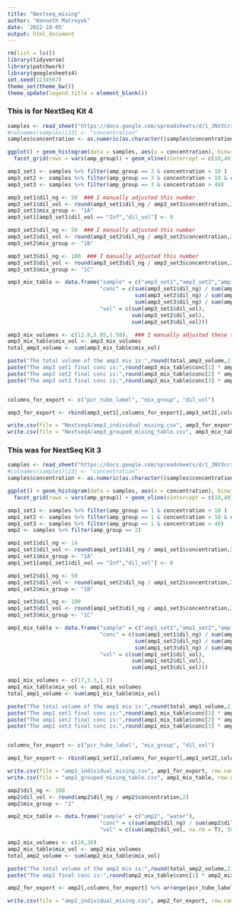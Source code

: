 ```yaml
---
title: "Nextseq_mixing"
author: "Kenneth Matreyek"
date: '2022-10-05'
output: html_document
---
```


```r
rm(list = ls())
library(tidyverse)
library(patchwork)
library(googlesheets4)
set.seed(1234567)
theme_set(theme_bw())
theme_update(legend.title = element_blank())
```

### This is for NextSeq Kit 4
```r
samples <- read_sheet("https://docs.google.com/spreadsheets/d/1_JNV3crx33WMexKpFgCle54Ftxx1pqIQAT00_gy120U/edit?usp=sharing", sheet = "NextSeq4") 
#colnames(samples)[23] <- "concentration"
samples$concentration <- as.numeric(as.character((samples$concentration)))

ggplot() + geom_histogram(data = samples, aes(x = concentration), binwidth = 5,  fill = "grey50", color = "black") + 
  facet_grid(rows = vars(amp_group)) + geom_vline(xintercept = c(10,40), linetype = 2, alpha = 0.4)

amp3_set1 <- samples %>% filter(amp_group == 3 & concentration < 10 )
amp3_set2 <- samples %>% filter(amp_group == 3 & concentration > 10 & concentration < 40)
amp3_set3 <- samples %>% filter(amp_group == 3 & concentration > 40)
```

```r
amp3_set1$dil_ng <- 50  ### I manually adjusted this number
amp3_set1$dil_vol <- round(amp3_set1$dil_ng / amp3_set1$concentration,2)
amp3_set1$mix_group <- "1A"
amp3_set1[amp3_set1$dil_vol == "Inf","dil_vol"] <- 0

amp3_set2$dil_ng <- 50  ### I manually adjusted this number
amp3_set2$dil_vol <- round(amp3_set2$dil_ng / amp3_set2$concentration,2)
amp3_set2$mix_group <- "1B"

amp3_set3$dil_ng <- 100  ### I manually adjusted this number
amp3_set3$dil_vol <- round(amp3_set3$dil_ng / amp3_set3$concentration,2)
amp3_set3$mix_group <- "1C"

amp3_mix_table <- data.frame("sample" = c("amp3_set1","amp3_set2","amp3_set3"),
                             "conc" = c(sum(amp3_set1$dil_ng) / sum(amp3_set1$dil_vol),
                                        sum(amp3_set2$dil_ng) / sum(amp3_set2$dil_vol),
                                        sum(amp3_set3$dil_ng) / sum(amp3_set3$dil_vol)),
                             "vol" = c(sum(amp3_set1$dil_vol),
                                       sum(amp3_set2$dil_vol),
                                       sum(amp3_set3$dil_vol)))

amp3_mix_volumes <- c(12.8,5.85,1.58).  ### I manually adjusted these to get the desired final concentrations
amp3_mix_table$mix_vol <- amp3_mix_volumes
total_amp3_volume <- sum(amp3_mix_table$mix_vol)

paste("The total volume of the amp1 mix is:",round(total_amp3_volume,2))
paste("The amp3 set1 final conc is:",round(amp3_mix_table$conc[1] * amp3_mix_table$mix_vol[1] / total_amp3_volume,2))
paste("The amp3 set2 final conc is:",round(amp3_mix_table$conc[2] * amp3_mix_table$mix_vol[2] / total_amp3_volume,2))
paste("The amp3 set3 final conc is:",round(amp3_mix_table$conc[3] * amp3_mix_table$mix_vol[3] / total_amp3_volume,2))


columns_for_export <- c("pcr_tube_label", "mix_group", "dil_vol")

amp3_for_export <- rbind(amp3_set1[,columns_for_export],amp3_set2[,columns_for_export],amp3_set3[,columns_for_export]) %>% arrange(pcr_tube_label)

write.csv(file = "Nextseq4/amp3_individual_mixing.csv", amp3_for_export, row.names = FALSE)
write.csv(file = "Nextseq4/amp3_grouped_mixing_table.csv", amp3_mix_table, row.names = FALSE)

```





### This was for NextSeq Kit 3
```r
samples <- read_sheet("https://docs.google.com/spreadsheets/d/1_JNV3crx33WMexKpFgCle54Ftxx1pqIQAT00_gy120U/edit?usp=sharing", sheet = "NextSeq3_101022") 
#colnames(samples)[23] <- "concentration"
samples$concentration <- as.numeric(as.character((samples$concentration)))

ggplot() + geom_histogram(data = samples, aes(x = concentration), binwidth = 5,  fill = "grey50", color = "black") + 
  facet_grid(rows = vars(amp_group)) + geom_vline(xintercept = c(10,40), linetype = 2, alpha = 0.4)

amp1_set1 <- samples %>% filter(amp_group == 1 & concentration < 10 )
amp1_set2 <- samples %>% filter(amp_group == 1 & concentration > 10 & concentration < 40)
amp1_set3 <- samples %>% filter(amp_group == 1 & concentration > 40)
amp2 <- samples %>% filter(amp_group == 2)
```


```r
amp1_set1$dil_ng <- 14
amp1_set1$dil_vol <- round(amp1_set1$dil_ng / amp1_set1$concentration,2)
amp1_set1$mix_group <- "1A"
amp1_set1[amp1_set1$dil_vol == "Inf","dil_vol"] <- 0

amp1_set2$dil_ng <- 50
amp1_set2$dil_vol <- round(amp1_set2$dil_ng / amp1_set2$concentration,2)
amp1_set2$mix_group <- "1B"

amp1_set3$dil_ng <- 100
amp1_set3$dil_vol <- round(amp1_set3$dil_ng / amp1_set3$concentration,2)
amp1_set3$mix_group <- "1C"

amp1_mix_table <- data.frame("sample" = c("amp1_set1","amp1_set2","amp1_set3"),
                             "conc" = c(sum(amp1_set1$dil_ng) / sum(amp1_set1$dil_vol),
                                        sum(amp1_set2$dil_ng) / sum(amp1_set2$dil_vol),
                                        sum(amp1_set3$dil_ng) / sum(amp1_set3$dil_vol)),
                             "vol" = c(sum(amp1_set1$dil_vol),
                                       sum(amp1_set2$dil_vol),
                                       sum(amp1_set3$dil_vol)))

amp1_mix_volumes <- c(17,3.3,1.1)
amp1_mix_table$mix_vol <- amp1_mix_volumes
total_amp1_volume <- sum(amp1_mix_table$mix_vol)

paste("The total volume of the amp1 mix is:",round(total_amp1_volume,2))
paste("The amp1 set1 final conc is:",round(amp1_mix_table$conc[1] * amp1_mix_table$mix_vol[1] / total_amp1_volume,2))
paste("The amp1 set2 final conc is:",round(amp1_mix_table$conc[2] * amp1_mix_table$mix_vol[2] / total_amp1_volume,2))
paste("The amp1 set3 final conc is:",round(amp1_mix_table$conc[3] * amp1_mix_table$mix_vol[3] / total_amp1_volume,2))


columns_for_export <- c("pcr_tube_label", "mix_group", "dil_vol")

amp1_for_export <- rbind(amp1_set1[,columns_for_export],amp1_set2[,columns_for_export],amp1_set3[,columns_for_export]) %>% arrange(pcr_tube_label)

write.csv(file = "amp1_individual_mixing.csv", amp1_for_export, row.names = FALSE)
write.csv(file = "amp1_grouped_mixing_table.csv", amp1_mix_table, row.names = FALSE)

```


```r

amp2$dil_ng <- 100
amp2$dil_vol <- round(amp2$dil_ng / amp2$concentration,2)
amp2$mix_group <- "2"

amp2_mix_table <- data.frame("sample" = c("amp2", "water"),
                             "conc" = c(sum(amp2$dil_ng) / sum(amp2$dil_vol, na.rm = T), 0),
                             "vol" = c(sum(amp2$dil_vol, na.rm = T), 50))

amp2_mix_volumes <- c(10,30)
amp2_mix_table$mix_vol <- amp2_mix_volumes
total_amp2_volume <- sum(amp2_mix_table$mix_vol)

paste("The total volume of the amp2 mix is:",round(total_amp2_volume,2))
paste("The amp2 final conc is:",round(amp2_mix_table$conc[1] * amp2_mix_table$mix_vol[1] / amp2_mix_volumes,2))

amp2_for_export <- amp2[,columns_for_export] %>% arrange(pcr_tube_label)

write.csv(file = "amp2_individual_mixing.csv", amp2_for_export, row.names = FALSE)
```




